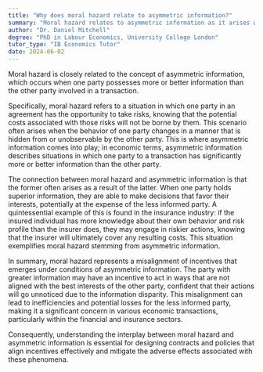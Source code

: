 ```yaml
---
title: "Why does moral hazard relate to asymmetric information?"
summary: "Moral hazard relates to asymmetric information as it arises when one party has more or better information than the other party."
author: "Dr. Daniel Mitchell"
degree: "PhD in Labour Economics, University College London"
tutor_type: "IB Economics Tutor"
date: 2024-06-02
---
```


Moral hazard is closely related to the concept of asymmetric information, which occurs when one party possesses more or better information than the other party involved in a transaction.

Specifically, moral hazard refers to a situation in which one party in an agreement has the opportunity to take risks, knowing that the potential costs associated with those risks will not be borne by them. This scenario often arises when the behavior of one party changes in a manner that is hidden from or unobservable by the other party. This is where asymmetric information comes into play; in economic terms, asymmetric information describes situations in which one party to a transaction has significantly more or better information than the other party.

The connection between moral hazard and asymmetric information is that the former often arises as a result of the latter. When one party holds superior information, they are able to make decisions that favor their interests, potentially at the expense of the less informed party. A quintessential example of this is found in the insurance industry: if the insured individual has more knowledge about their own behavior and risk profile than the insurer does, they may engage in riskier actions, knowing that the insurer will ultimately cover any resulting costs. This situation exemplifies moral hazard stemming from asymmetric information.

In summary, moral hazard represents a misalignment of incentives that emerges under conditions of asymmetric information. The party with greater information may have an incentive to act in ways that are not aligned with the best interests of the other party, confident that their actions will go unnoticed due to the information disparity. This misalignment can lead to inefficiencies and potential losses for the less informed party, making it a significant concern in various economic transactions, particularly within the financial and insurance sectors.

Consequently, understanding the interplay between moral hazard and asymmetric information is essential for designing contracts and policies that align incentives effectively and mitigate the adverse effects associated with these phenomena.
    